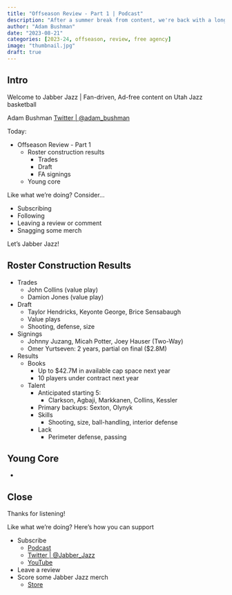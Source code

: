 ```yaml
---
title: "Offseason Review - Part 1 | Podcast"
description: "After a summer break from content, we're back with a long overdue review of the offseason. In Part 1, we dive into the roster construction results and what it says about the team's near and long term future."
author: "Adam Bushman"
date: "2023-08-21"
categories: [2023-24, offseason, review, free agency]
image: "thumbnail.jpg"
draft: true
---
```



## Intro

Welcome to Jabber Jazz | Fan-driven, Ad-free content on Utah Jazz basketball

Adam Bushman [Twitter | @adam_bushman](https://www.twitter.com/adam_bushman)

Today:

*   Offseason Review - Part 1
    -   Roster construction results
        *   Trades
        *   Draft
        *   FA signings
    -   Young core


Like what we're doing? Consider...

*   Subscribing
*   Following
*   Leaving a review or comment
*   Snagging some merch


Let's Jabber Jazz!


## Roster Construction Results

*   Trades
    -   John Collins (value play)
    -   Damion Jones (value play)
*   Draft
    -   Taylor Hendricks, Keyonte George, Brice Sensabaugh
    -   Value plays
    -   Shooting, defense, size
*   Signings
    -   Johnny Juzang, Micah Potter, Joey Hauser (Two-Way)
    -   Omer Yurtseven: 2 years, partial on final ($2.8M)
*   Results
    -   Books
        *   Up to $42.7M in available cap space next year
        *   10 players under contract next year
    -   Talent
        *   Anticipated starting 5:
            -   Clarkson, Agbaji, Markkanen, Collins, Kessler
        *   Primary backups: Sexton, Olynyk
        *   Skills
            -   Shooting, size, ball-handling, interior defense
        *   Lack
            -   Perimeter defense, passing
    

## Young Core

*   


## Close

Thanks for listening!

Like what we're doing? Here's how you can support

*   Subscribe
    -   [Podcast](https://linktr.ee/jabberjazz)
    -   [Twitter | @Jabber_Jazz](https://twitter.com/Jabber_Jazz)
    -   [YouTube](https://www.youtube.com/jabberjazz)
*   Leave a review
*   Score some Jabber Jazz merch
    -   [Store](https://jabber-jazz.myspreadshop.com/)
